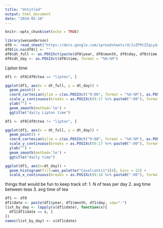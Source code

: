 ---
title: "Untitled"
output: html_document
date: "2024-05-28"
---

```{r setup, include=FALSE}
knitr::opts_chunk$set(echo = TRUE)
```

```{r}
library(wesanderson)
df0 <- read_sheet("https://docs.google.com/spreadsheets/d/1zZP9tZZqLydz7tnPKlQTDWkiuuVRIwGO6m63kkV_8wc/edit#gid=0") %>% as.data.frame()
df0[is.na(df0)] <- ""
df0$dt_full <- as.POSIXct(paste(df0$year, df0$month, df0$day, df0$time, sep="-"), format = "%Y-%m-%d-%H:%M")
df0$dt_day <- as.POSIXct(df0$time, format = "%H:%M")
```

Lipton time
```{r}
df1 <- df0[df0$tea == "lipton", ]

ggplot(df1, aes(x = dt_full, y = dt_day)) + 
  geom_point() + 
  coord_cartesian(ylim = c(as.POSIXct("9:00", format = "%H:%M"), as.POSIXct("17:00", format = "%H:%M"))) + 
  scale_y_continuous(breaks = as.POSIXct(9:17 %>% paste0(":00"), format = "%H:%M"), labels = paste0(c(9:12,1:5), c(rep(" AM",4), rep(" PM", 5)))) + 
  ylab("") + 
  geom_smooth(method='lm') +
  ggtitle("daily Lipton time")
```


```{r}
df1 <- df0[df0$tea != "lipton", ]

ggplot(df1, aes(x = dt_full, y = dt_day)) + 
  geom_point() + 
  coord_cartesian(ylim = c(as.POSIXct("9:00", format = "%H:%M"), as.POSIXct("17:00", format = "%H:%M"))) + 
  scale_y_continuous(breaks = as.POSIXct(9:17 %>% paste0(":00"), format = "%H:%M"), labels = paste0(c(9:12,1:5), c(rep(" AM",4), rep(" PM", 5)))) + 
  ylab("") + 
  geom_smooth(method='lm') +
  ggtitle("daily time")

ggplot(df1, aes(x=dt_day)) + 
  geom_histogram(fill=wes_palette("Cavalcanti1")[4], bins = 22) +
  scale_x_continuous(breaks = as.POSIXct(8:18 %>% paste0(":00"), format = "%H:%M"), labels = paste0(c(8:12,1:6), c(rep(" AM",5), rep(" PM", 6))))
```

things that would be fun to keep track of:
1. N of teas per day
2. avg time between teas
3. avg time of tea



```{r}
df1 <- df0
df1$date <- paste(df1$year, df1$month, df1$day, sep="-")
list_by_day <- lapply(u(df1$date), function(x){
  df1[df1$date == x, ]
})
names(list_by_day) <- u(df1$date)

```

